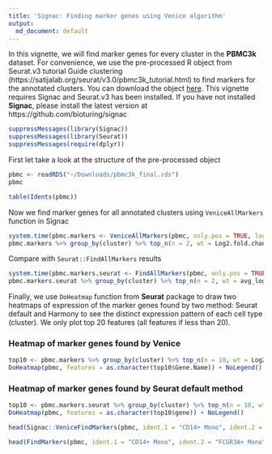```yaml
---
title: 'Signac: Finding marker genes using Venice algorithm'
output:
  md_document: default
---
```


In this vignette, we will find marker genes for every cluster in the **PBMC3k** dataset. For convenience, we use the pre-processed R object from Seurat.v3 tutorial Guide clustering (https://satijalab.org/seurat/v3.0/pbmc3k_tutorial.html) to find markers for the annotated clusters. You can download the object [here](https://www.dropbox.com/s/63gnlw45jf7cje8/pbmc3k_final.rds?dl=1). This vignette requires Signac and Seurat.v3 has been installed. If you have not installed **Signac**, please install the latest version at https://github.com/bioturing/signac

```r
suppressMessages(library(Signac))
suppressMessages(library(Seurat))
suppressMessages(require(dplyr))
```
First let take a look at the structure of the pre-processed object

```r
pbmc <- readRDS("~/Downloads/pbmc3k_final.rds")
pbmc
```
```r
table(Idents(pbmc))
```

Now we find marker genes for all annotated clusters using ```VeniceAllMarkers``` function in Signac

```r
system.time(pbmc.markers <- VeniceAllMarkers(pbmc, only.pos = TRUE, logfc.threshold = 0.25, verbose = F))
pbmc.markers %>% group_by(cluster) %>% top_n(n = 2, wt = Log2.fold.change)
```

Compare with ```Seurat::FindAllMarkers``` results

```r
system.time(pbmc.markers.seurat <- FindAllMarkers(pbmc, only.pos = TRUE, logfc.threshold = 0.25, verbose = F, min.cells.feature = 0))
pbmc.markers.seurat %>% group_by(cluster) %>% top_n(n = 2, wt = avg_logFC)
```
Finally, we use ```DoHeatmap``` function from **Seurat** package to draw two heatmaps of expression of the marker genes found by two method: Seurat default and Harmony to see the distinct expression pattern of each cell type (cluster). We only plot top 20 features (all features if less than 20). 

### Heatmap of marker genes found by Venice

```r
top10 <- pbmc.markers %>% group_by(cluster) %>% top_n(n = 10, wt = Log2.fold.change)
DoHeatmap(pbmc, features = as.character(top10$Gene.Name)) + NoLegend()
```

### Heatmap of marker genes found by Seurat default method
```r
top10 <- pbmc.markers.seurat %>% group_by(cluster) %>% top_n(n = 10, wt = avg_logFC)
DoHeatmap(pbmc, features = as.character(top10$gene)) + NoLegend()
```

```r
head(Signac::VeniceFindMarkers(pbmc, ident.1 = "CD14+ Mono", ident.2 = "FCGR3A+ Mono", logfc.threshold = log(2)))
```

```r
head(FindMarkers(pbmc, ident.1 = "CD14+ Mono", ident.2 = "FCGR3A+ Mono", logfc.threshold = log(2)))
```
